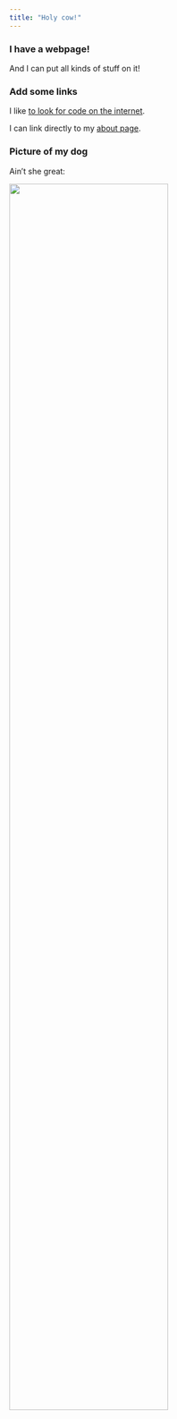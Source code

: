 ```yaml
---
title: "Holy cow!"
---
```


### I have a webpage!

And I can put all kinds of stuff on it!

### Add some links

I like [to look for code on the internet](https://www.google.com).

I can link directly to my [about page](about.html).

### Picture of my dog

Ain't she great:

<img src = "images/image.png" style = "width:75%">